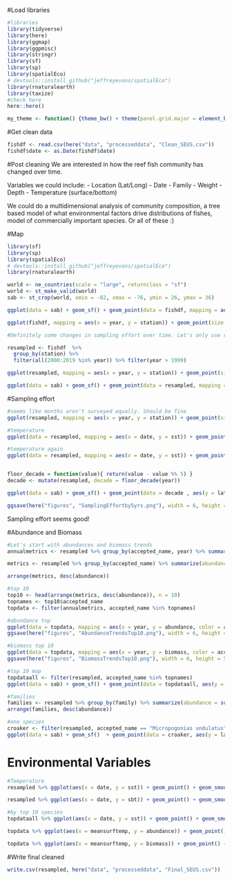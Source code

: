 #Load libraries
```r
#libraries
library(tidyverse)
library(here)
library(ggmap)
library(ggpmisc)
library(stringr)
library(sf)
library(sp)
library(spatialEco)
# devtools::install_github("jeffreyevans/spatialEco")
library(rnaturalearth)
library(taxize)
#check here
here::here()

my_theme <- function() {theme_bw() + theme(panel.grid.major = element_blank(), panel.grid.minor = element_blank(), plot.title = element_text(size=12, face= "bold", colour= "black"), axis.title.x = element_text(size=12, face="bold", colour = "black"), axis.title.y = element_text(size=12, face="bold", colour = "black"))}
```

#Get clean data
```r
fishdf <- read.csv(here("data", "processeddata", "Clean_SEUS.csv"))
fishdf$date <- as.Date(fishdf$date)
```

#Post cleaning
We are interested in how the reef fish community has changed over time.

Variables we could include: 
 - Location (Lat/Long)
 - Date
 - Family
 - Weight
 - Depth
 - Temperature (surface/bottom)

We could do a multidimensional analysis of community composition, a tree based model of what environmental factors drive distributions of fishes, model of commercially important species. Or all of these :)

#Map
```r
library(sf)
library(sp)
library(spatialEco)
# devtools::install_github("jeffreyevans/spatialEco")
library(rnaturalearth)

world <- ne_countries(scale = "large", returnclass = "sf")
world <- st_make_valid(world)
sab <- st_crop(world, xmin = -82, xmax = -76, ymin = 26, ymax = 36)

ggplot(data = sab) + geom_sf() + geom_point(data = fishdf, mapping = aes(x = longitude, y = latitude)) + labs(title = "All Abundance/Biomass Locations", x = "Longitude", y = "Latitude") + my_theme() 

ggplot(fishdf, mapping = aes(x = year, y = station)) + geom_point(size = 0.5, alpha = 0.5)

#Definitely some changes in sampling effort over time. Let's only use resampled stations and do just after 2000. 

resampled <- fishdf  %>%
  group_by(station) %>%
  filter(all(2000:2019 %in% year)) %>% filter(year > 1999)

ggplot(resampled, mapping = aes(x = year, y = station)) + geom_point(size = 0.5, alpha = 0.5)

ggplot(data = sab) + geom_sf() + geom_point(data = resampled, mapping = aes(x = longitude, y = latitude)) + labs(title = "All Resampled Abundance/Biomass Locations", x = "Longitude", y = "Latitude") + my_theme() 
```

#Sampling effort
```r

#seems like months aren't surveyed equally. Should be fine
ggplot(resampled, mapping = aes(x = year, y = station)) + geom_point(size = 0.5, alpha = 0.5) + facet_wrap(~month)

#temperature
ggplot(data = resampled, mapping = aes(x = date, y = sst)) + geom_point() + geom_smooth(method = "lm")

#temperature again
ggplot(data = resampled, mapping = aes(x = date, y = sst)) + geom_point() + geom_smooth(method = "lm") + stat_poly_eq(formula = y ~ x, aes(label = paste(..eq.label.., ..p.value.label.., sep = "*`,`~")), parse = TRUE, label.x.npc = "right", vstep = 0.05, size = 2.4)


floor_decade = function(value){ return(value - value %% 5) }
decade <- mutate(resampled, decade = floor_decade(year))

ggplot(data = sab) + geom_sf() + geom_point(data = decade , aes(y = latitude, x = longitude), size = 0.5) + xlab("Longitude") + ylab("Latitude") +  theme(legend.position = "none") + facet_wrap(~decade) + ggtitle("Sampling Effort over Time") + my_theme()

ggsave(here("figures", "SamplingEffortby5yrs.png"), width = 6, height = 5, unit = "in")
```

Sampling effort seems good!

#Abundance and Biomass
```r
#Let's start with abundances and biomass trends
annualmetrics <- resampled %>% group_by(accepted_name, year) %>% summarize(abundance = sum(num_cpue, na.rm = TRUE), biomass = sum(wgt_cpue, na.rm = TRUE), meansurftemp = mean(sst, na.rm = TRUE), meanlatitude = mean(latitude, na.rm = TRUE))

metrics <- resampled %>% group_by(accepted_name) %>% summarize(abundance = sum(num_cpue, na.rm = TRUE), biomass = sum(wgt_cpue, na.rm = TRUE), meansurftemp = mean(sst, na.rm = TRUE), meanlatitude = mean(latitude, na.rm = TRUE))

arrange(metrics, desc(abundance))

#top 10
top10 <- head(arrange(metrics, desc(abundance)), n = 10)
topnames <- top10$accepted_name
topdata <- filter(annualmetrics, accepted_name %in% topnames)

#abundance top 
ggplot(data = topdata, mapping = aes(x = year, y = abundance, color = accepted_name)) + geom_point() + geom_line() + ggtitle("Top 10 Abundance Trends Reef Survey") + my_theme() + labs(x = "Year", y = "Abundance", color = "Species Common Name")
ggsave(here("figures", "AbundanceTrendsTop10.png"), width = 6, height = 5, unit = "in")

#biomass top 10
ggplot(data = topdata, mapping = aes(x = year, y = biomass, color = accepted_name)) + geom_point() + geom_line() + ggtitle("Top 10 Biomass Trends Reef Survey") + my_theme() + labs(x = "Year", y = "Biomass", color = "Species Common Name") 
ggsave(here("figures", "BiomassTrendsTop10.png"), width = 6, height = 5, unit = "in")

#top 10 map
topdataall <- filter(resampled, accepted_name %in% topnames)
ggplot(data = sab) + geom_sf() + geom_point(data = topdataall, aes(y = latitude, x = longitude, color = accepted_name)) + xlab("Longitude") + ylab("Latitude") 

#families
families <- resampled %>% group_by(family) %>% summarize(abundance = sum(num_cpue, na.rm = TRUE), biomass = sum(wgt_cpue, na.rm = TRUE))
arrange(families, desc(abundance))

#one species
croaker <- filter(resampled, accepted_name == "Micropogonias undulatus")
ggplot(data = sab) + geom_sf()  + geom_point(data = croaker, aes(y = latitude, x = longitude, color = year)) + xlab("Longitude") + ylab("Latitude") 

```

# Environmental Variables
```r
#Temperature
resampled %>% ggplot(aes(x = date, y = sst)) + geom_point() + geom_smooth(method = "lm") + stat_poly_eq(formula = y ~ x, aes(label = paste(..eq.label.., ..p.value.label.., sep = "*`,`~")), parse = TRUE, label.x.npc = "right", vstep = 0.05, size = 2.4) + labs(title = " Changes in Surface Temperature over Time") + xlab("Date") + ylab("Temperature (\u00B0C)") + theme(axis.text.x = element_text(angle = 90, vjust = 0.5, hjust=1))

resampled %>% ggplot(aes(x = date, y = sbt)) + geom_point() + geom_smooth(method = "lm") + stat_poly_eq(formula = y ~ x, aes(label = paste(..eq.label.., ..p.value.label.., sep = "*`,`~")), parse = TRUE, label.x.npc = "right", vstep = 0.05, size = 2.4) + labs(title = " Changes in Bottom Temperature over Time") + xlab("Date") + ylab("Temperature (\u00B0C)") + theme(axis.text.x = element_text(angle = 90, vjust = 0.5, hjust=1))

#by top 10 species
topdataall %>% ggplot(aes(x = date, y = sst)) + geom_point() + geom_smooth(method = "lm") + stat_poly_eq(formula = y ~ x, aes(label = paste(..eq.label.., ..p.value.label.., sep = "*`,`~")), parse = TRUE, label.x.npc = "right", vstep = 0.05, size = 2.4) + labs(title = " Changes in Temperature over Time") + facet_wrap(~accepted_name)  + xlab("Date") + ylab("Temperature (\u00B0C)") + theme(axis.text.x = element_text(angle = 90, vjust = 0.5, hjust=1))

topdata %>% ggplot(aes(x = meansurftemp, y = abundance)) + geom_point() + geom_smooth(method = "lm") + stat_poly_eq(formula = y ~ x, aes(label = paste(..eq.label.., ..p.value.label.., sep = "*`,`~")), parse = TRUE, label.x.npc = "right", vstep = 0.05, size = 2.4) + labs(title = " Changes in Temperature with Abundance") + facet_wrap(~accepted_name)  + xlab("Temperature (\u00B0C)") + ylab("Abundance") + theme(axis.text.x = element_text(angle = 90, vjust = 0.5, hjust=1))

topdata %>% ggplot(aes(x = meansurftemp, y = biomass)) + geom_point() + geom_smooth(method = "lm") + stat_poly_eq(formula = y ~ x, aes(label = paste(..eq.label.., ..p.value.label.., sep = "*`,`~")), parse = TRUE, label.x.npc = "right", vstep = 0.05, size = 2.4) + labs(title = " Changes in Temperature with Biomass") + facet_wrap(~accepted_name)  + xlab("Temperature (\u00B0C)") + ylab("Biomass ") + theme(axis.text.x = element_text(angle = 90, vjust = 0.5, hjust=1))
```

#Write final cleaned
```r
write.csv(resampled, here("data", "processeddata", "Final_SEUS.csv"))
```
